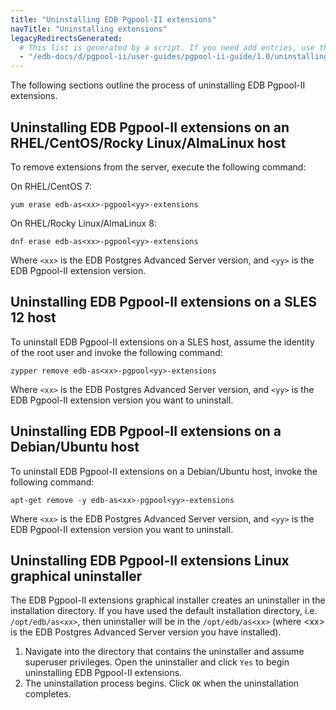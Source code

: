 ```yaml
---
title: "Uninstalling EDB Pgpool-II extensions"
navTitle: "Uninstalling extensions"
legacyRedirectsGenerated:
  # This list is generated by a script. If you need add entries, use the `legacyRedirects` key.
  - "/edb-docs/d/pgpool-ii/user-guides/pgpool-ii-guide/1.0/uninstalling_pgpool-II.html"
---
```


The following sections outline the process of uninstalling EDB Pgpool-II extensions.

## Uninstalling EDB Pgpool-II extensions on an RHEL/CentOS/Rocky Linux/AlmaLinux host

To remove extensions from the server, execute the following command:

On RHEL/CentOS 7:

```shell
yum erase edb-as<xx>-pgpool<yy>-extensions
```

On RHEL/Rocky Linux/AlmaLinux 8:

```shell
dnf erase edb-as<xx>-pgpool<yy>-extensions
```

Where `<xx>` is the EDB Postgres Advanced Server version, and `<yy>` is the EDB Pgpool-II extension version.

## Uninstalling EDB Pgpool-II extensions on a SLES 12 host

To uninstall EDB Pgpool-II extensions on a SLES host, assume the identity of the root user and invoke the following command:

```shell
zypper remove edb-as<xx>-pgpool<yy>-extensions
```

Where `<xx>` is the EDB Postgres Advanced Server version, and `<yy>` is the EDB Pgpool-II extension version you want to uninstall.

## Uninstalling EDB Pgpool-II extensions on a Debian/Ubuntu host

To uninstall EDB Pgpool-II extensions on a Debian/Ubuntu host, invoke the following command:

```shell
apt-get remove -y edb-as<xx>-pgpool<yy>-extensions
```

Where `<xx>` is the EDB Postgres Advanced Server version, and `<yy>` is the EDB Pgpool-II extension version you want to uninstall.

## Uninstalling EDB Pgpool-II extensions Linux graphical uninstaller

The EDB Pgpool-II extensions graphical installer creates an uninstaller in the installation directory. If you have used the default installation directory, i.e. `/opt/edb/as<xx>`, then uninstaller will be in the `/opt/edb/as<xx>` (where &lt;xx> is the EDB Postgres Advanced Server version you have installed).

1.  Navigate into the directory that contains the uninstaller and assume superuser privileges. Open the uninstaller and click `Yes` to begin uninstalling EDB Pgpool-II extensions.
2.  The uninstallation process begins. Click `OK` when the uninstallation completes.
